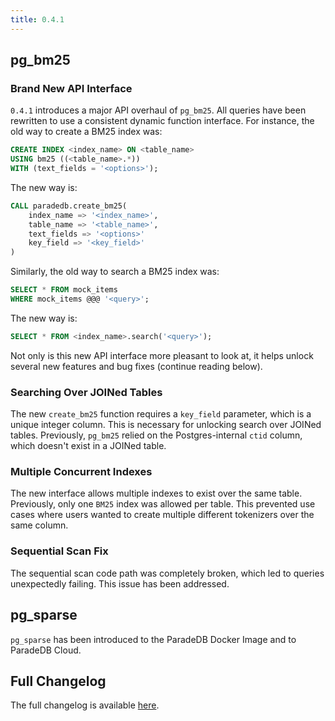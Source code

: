 ```yaml
---
title: 0.4.1
---
```


## pg_bm25

### Brand New API Interface

`0.4.1` introduces a major API overhaul of `pg_bm25`. All queries have been rewritten
to use a consistent dynamic function interface. For instance, the old way to create a BM25
index was:

```sql
CREATE INDEX <index_name> ON <table_name>
USING bm25 ((<table_name>.*))
WITH (text_fields = '<options>');
```

The new way is:

```sql
CALL paradedb.create_bm25(
    index_name => '<index_name>',
    table_name => '<table_name>',
    text_fields => '<options>'
    key_field => '<key_field>'
)
```

Similarly, the old way to search a BM25 index was:

```sql
SELECT * FROM mock_items
WHERE mock_items @@@ '<query>';
```

The new way is:

```sql
SELECT * FROM <index_name>.search('<query>');
```

Not only is this new API interface more pleasant to look at, it helps unlock several new
features and bug fixes (continue reading below).

### Searching Over JOINed Tables

The new `create_bm25` function requires a `key_field` parameter, which is a unique integer column.
This is necessary for unlocking search over JOINed tables. Previously, `pg_bm25` relied on the
Postgres-internal `ctid` column, which doesn't exist in a JOINed table.

### Multiple Concurrent Indexes

The new interface allows multiple indexes to exist over the same table. Previously, only one
`BM25` index was allowed per table. This prevented use cases where users
wanted to create multiple different tokenizers over the same column.

### Sequential Scan Fix

The sequential scan code path was completely broken, which led to queries
unexpectedly failing. This issue has been addressed.

## pg_sparse

`pg_sparse` has been introduced to the ParadeDB Docker Image and to ParadeDB Cloud.

## Full Changelog

The full changelog is available [here](https://github.com/paradedb/paradedb/releases/tag/v0.4.1).
